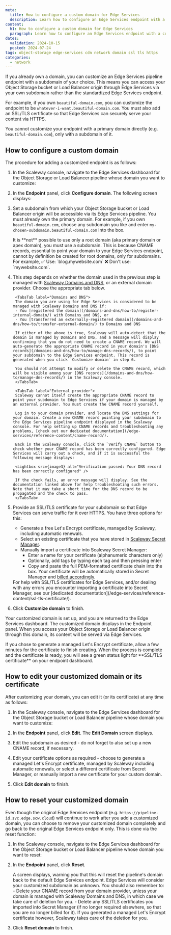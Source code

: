 ```yaml
---
meta:
  title: How to configure a custom domain for Edge Services
  description: Learn how to configure an Edge Services endpoint with a custom subdomain. Access your Object Storage bucket or Load Balancer origin via your own domain name instead of the standardized endpoint.
content:
  h1: How to configure a custom domain for Edge Services
  paragraph: Learn how to configure an Edge Services endpoint with a custom subdomain. Access your Object Storage bucket or Load Balancer origin via your own domain name instead of the standardized endpoint.
dates:
  validation: 2024-10-15
  posted: 2024-07-24
tags: object-storage edge-services cdn network domain ssl tls https
categories:
  - network
---
```



If you already own a domain, you can customize an Edge Services pipeline endpoint with a subdomain of your choice. This means you can access your Object Storage bucket or Load Balancer origin through Edge Services via your own subdomain rather than the standardized Edge Services endpoint.

For example, if you own `beautiful-domain.com`, you can customize the endpoint to be `whatever-i-want.beautiful-domain.com`. You must also add an SSL/TLS certificate so that Edge Services can securely serve your content via HTTPS.

You cannot customize your endpoint with a primary domain directly (e.g. `beautiful-domain.com`), only with a subdomain of it.

## How to configure a custom domain

The procedure for adding a customized endpoint is as follows:

1. In the Scaleway console, navigate to the Edge Services dashboard for the Object Storage or Load Balancer pipeline whose domain you want to customize:

    <Lightbox src='scaleway-edge-services-dashboard.webp' alt="A screenshot of the Edge Services dashboard in the Scaleway console. This is a dashboard for Edge Services on an Object Storage bucket, showing links to the documentation, Scaleway Cockpit, the endpoint, cache settings and a button to disable the pipeline." />

2. In the **Endpoint** panel, click **Configure domain**. The following screen displays:

    <Lightbox src={image2} alt="A screenshot of the Configure Domain screen in the Edge Services part of the Scaleway console. Step one is to set a subdomain, step two is to provide an SSL/TLS certificate" />

3. Set a subdomain from which your Object Storage bucket or Load Balancer origin will be accessible via its Edge Services pipeline. You must already own the primary domain. For example, if you own `beautiful-domain.com`, choose any subdomain you like and enter `my-chosen-subdomain.beautiful-domain.com` into the box.

    <Message type="important">
    It is **not** possible to use only a root domain (aka primary domain or apex domain), you must use a subdomain. This is because CNAME records, essential to point your domain to your Edge Services endpoint, cannot by definition be created for root domains, only for subdomains.
    For example,
    ✅ Use: `blog.mywebsite.com`
    ❌ Don't use: `mywebsite.com`.
    </Message>

4. This step depends on whether the domain used in the previous step is managed with [Scaleway Domains and DNS](/domains-and-dns/), or an external domain provider. Choose the appropriate tab below.

    <Tabs id="edge-cname">
    
        <TabsTab label="Domains and DNS">
        The domain you are using for Edge Services is considered to be managed with Scaleway Domains and DNS if:
        - You [registered the domain](/domains-and-dns/how-to/register-internal-domain/) with Domains and DNS, or
        - You [transferred an externally-registered domain](/domains-and-dns/how-to/transfer-external-domain/) to Domains and DNS

        If either of the above is true, Scaleway will auto-detect that the domain is managed by Domains and DNS, and a message will display confirming that you do not need to create a CNAME record. We will auto-generate the appropriate CNAME record in your domain's [DNS records](/domains-and-dns/how-to/manage-dns-records/), to point your subdomain to the Edge Services endpoint. This record is generated when you click `Customize domain` in step 6.

        You should not attempt to modify or delete the CNAME record, which will be visible among your [DNS records](/domains-and-dns/how-to/manage-dns-records/) in the Scaleway console.
        </TabsTab>

        <TabsTab label="External provider">
        Scaleway cannot itself create the appropriate CNAME record to point your subdomain to Edge Services if your domain is managed by an external provider. You must create the CNAME record yourself.

        Log in to your domain provider, and locate the DNS settings for your domain. Create a new CNAME record pointing your subdomain to the Edge Services pipeline endpoint displayed in the Scaleway console. For help setting up CNAME records and troubleshooting any problems, [check out our dedicated documentation](/edge-services/reference-content/cname-record/).

        Back in the Scaleway console, click the `Verify CNAME` button to check whether your CNAME record has been correctly configured. Edge Services will carry out a check, and if it is successful the following message displays:

        <Lightbox src={image3} alt="Verification passed: Your DNS record has been correctly configured" />

        If the check fails, an error message will display. See the documentation linked above for help troubleshooting such errors. Note that it may take a short time for the DNS record to be propagated and the check to pass.
        </TabsTab>
    </Tabs>

5. Provide an SSL/TLS certificate for your subdomain so that Edge Services can serve traffic for it over HTTPS. You have three options for this:
    - Generate a free Let's Encrypt certificate, managed by Scaleway, including automatic renewals.
    - Select an existing certificate that you have stored in [Scaleway Secret Manager](/secret-manager/quickstart/).
    - Manually import a certificate into Scaleway Secret Manager:
      - Enter a name for your certificate (alphanumeric characters only)
      - Optionally, add tags by typing each tag and then pressing enter
      - Copy and paste the full PEM-formatted certificate chain into the box.
      Your certificate will be automatically stored in Secret Manager and [billed accordingly](https://www.scaleway.com/en/pricing/security-and-account/).

    <Message type="tip">
    For help with SSL/TLS certificates for Edge Services, and/or dealing with any errors you encounter importing a certificate into Secret Manager, see our [dedicated documentation](/edge-services/reference-content/ssl-tls-certificate/).
    </Message>

6. Click **Customize domain** to finish.

Your customized domain is set up, and you are returned to the Edge Services dashboard. The customized domain displays in the Endpoint panel. When you access your Object Storage or Load Balancer origin through this domain, its content will be served via Edge Services.

<Message type="note">
If you chose to generate a managed Let's Encrypt certificate, allow a few minutes for the certificate to finish creating. When the process is complete and the certificate is ready, you will see a green status light for **SSL/TLS certificate** on your endpoint dashboard.

<Lightbox src={image4} alt="A screenshot of the Scaleway console, showing that an SSL/TLS certificate has been successfully created and has a positive status." />

</Message>

## How to edit your customized domain or its certificate

After customizing your domain, you can edit it (or its certificate) at any time as follows:

1. In the Scaleway console, navigate to the Edge Services dashboard for the Object Storage bucket or Load Balancer pipeline whose domain you want to customize:

    <Lightbox src='scaleway-edge-services-dashboard.webp' alt="A screenshot of the Edge Services dashboard in the Scaleway console. This is a dashboard for Edge Services on an Object Storage bucket, showing links to the documentation, Scaleway Cockpit, the endpoint, cache settings and a button to disable the pipeline." />

2. In the **Endpoint** panel, click **Edit**. The **Edit Domain** screen displays.

3. Edit the subdomain as desired - do not forget to also set up a new CNAME record, if necessary.

4. Edit your certificate options as required - choose to generate a managed Let's Encrypt certificate, managed by Scaleway including automatic renewals, or select a different certificate from Secret Manager, or manually import a new certificate for your custom domain.

5. Click **Edit domain** to finish.

## How to reset your customized domain

Even though the original Edge Services endpoint (e.g. `https://pipeline-id.svc.edge.scw.cloud`) will continue to work after you add a customized domain, you can choose to remove your customized domain completely and go back to the original Edge Services endpoint only. This is done via the reset function:

1. In the Scaleway console, navigate to the Edge Services dashboard for the Object Storage bucket or Load Balancer pipeline whose domain you want to reset:

    <Lightbox src='scaleway-edge-services-dashboard.webp' alt="A screenshot of the Edge Services dashboard in the Scaleway console. This is a dashboard for Edge Services on an Object Storage bucket, showing links to the documentation, Scaleway Cockpit, the endpoint, cache settings and a button to disable the pipeline." />

2. In the **Endpoint** panel, click **Reset**.

    A screen displays, warning you that this will reset the pipeline's domain back to the default Edge Services endpoint. Edge Services will consider your customized subdomain as unknown. You should also remember to:
        - Delete your CNAME record from your domain provider, unless your domain is managed with Scaleway Domains and DNS, in which case we take care of deletion for you.
        - Delete any SSL/TLS certificates you imported into Secret Manager (if no longer required elsewhere, so that you are no longer billed for it). If you generated a managed Let's Encrypt certificate however, Scaleway takes care of the deletion for you.

3. Click **Reset domain** to finish.